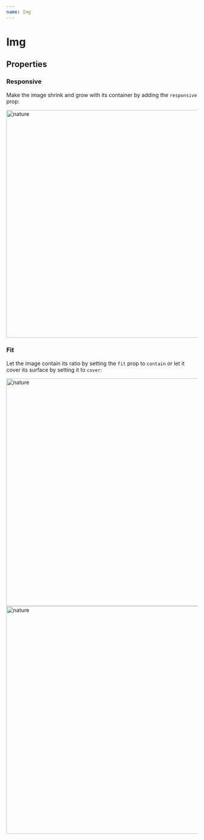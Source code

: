 ```yaml
---
name: Img
---
```


# Img


## Properties

<PropsTable of={Img} />

### Responsive

Make the image shrink and grow with its container by adding the `responsive` prop:

<Playground>
  <Img
    responsive
    src={faker.image.nature(800, 600)}
    alt="nature"
    width="800"
    height="600"
  />
</Playground>

### Fit

Let the image contain its ratio by setting the `fit` prop to `contain` or let it cover its surface by setting it to `cover`:

<Playground>
  <Img
    responsive
    fit="contain"
    src={faker.image.nature(800, 600)}
    alt="nature"
    width="800"
    height="600"
    style={{ height: 500, width: 500 }}
  />
  <Img
    responsive
    fit="cover"
    src={faker.image.nature(800, 600)}
    alt="nature"
    width="800"
    height="600"
    style={{ height: 500, width: 500 }}
  />
</Playground>
